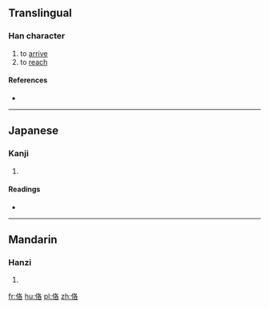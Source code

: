 ==Translingual==

===Han character===
{{Han char|rn=9|rad=人|as=06|sn=8|four=2726<sub>4</sub>|canj=人竹水口 (OHER)|ids=⿰[[亻]][[各]]}}

# to [[arrive]]
# to [[reach]]
====References====
* {{Han ref|kx=0100.080|dkj=00547|dj=0212.040|hdz=10151.060|uh=4F6B|ud=20331|bh=CBCB|bd=52171}}

----

==Japanese==

===Kanji===
{{ja-kanji|grade=|rs=人06}}

# {{defn|lang=ja|sort=人06}}

====Readings====
* {{ja-readings|on=[[かく]] (kaku), [[きゃく]] (kyaku)|kun=[[いたる]] (itaru)}}

----

==Mandarin==

===Hanzi===
{{cmn-hanzi|pin=[[hè]] ([[he4]])|wg=ho<sup>4</sup>}}

# {{defn|lang=cmn|sort=人06}}

[[fr:佫]]
[[hu:佫]]
[[pl:佫]]
[[zh:佫]]
